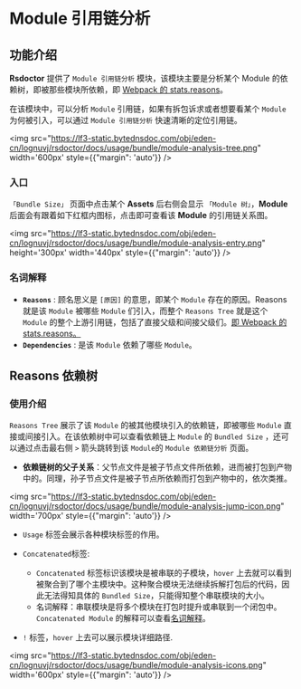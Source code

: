 # Module 引用链分析

## 功能介绍

**Rsdoctor** 提供了 `Module 引用链分析` 模块，该模块主要是分析某个 Module 的依赖树，即被那些模块所依赖，即 [Webpack 的 stats.reasons](https://webpack.js.org/configuration/stats/#statsreasons)。

在该模块中，可以分析 `Module` 引用链，如果有拆包诉求或者想要看某个 `Module` 为何被引入，可以通过 `Module 引用链分析` 快速清晰的定位引用链。

<img src="https://lf3-static.bytednsdoc.com/obj/eden-cn/lognuvj/rsdoctor/docs/usage/bundle/module-analysis-tree.png" width='600px' style={{"margin": 'auto'}} />

### 入口

`「Bundle Size」` 页面中点击某个 **Assets** 后右侧会显示 `「Module 树」`，**Module** 后面会有跟着如下红框内图标，点击即可查看该 **Module** 的引用链关系图。

  <img src="https://lf3-static.bytednsdoc.com/obj/eden-cn/lognuvj/rsdoctor/docs/usage/bundle/module-analysis-entry.png" height='300px' width='440px' style={{"margin": 'auto'}} />

### 名词解释

- **`Reasons`** : 顾名思义是 `[原因]` 的意思，即某个 `Module` 存在的原因。Reasons 就是该 `Module` 被哪些 `Module` 们引入，而整个 `Reasons Tree` 就是这个 `Module` 的整个上游引用链，包括了直接父级和间接父级们。[即 Webpack 的 stats.reasons。](https://webpack.js.org/configuration/stats/#statsreasons)
- **`Dependencies`** : 是该 `Module` 依赖了哪些 `Module`。

## Reasons 依赖树

### 使用介绍

`Reasons Tree` 展示了该 `Module` 的被其他模块引入的依赖链，即被哪些 `Module` 直接或间接引入。在该依赖树中可以查看依赖链上 `Module` 的 `Bundled Size` ，还可以通过点击最右侧 `>` 箭头跳转到该 `Module`的 `Module 依赖链分析` 页面。

- **依赖链树的父子关系**：父节点文件是被子节点文件所依赖，进而被打包到产物中的。同理，孙子节点文件是被子节点所依赖而打包到产物中的，依次类推。

<img src="https://lf3-static.bytednsdoc.com/obj/eden-cn/lognuvj/rsdoctor/docs/usage/bundle/module-analysis-jump-icon.png" width='700px' style={{"margin": 'auto'}}  />

- `Usage` 标签会展示各种模块标签的作用。

- `Concatenated`标签: 
  - `Concatenated` 标签标识该模块是被串联的子模块，`hover` 上去就可以看到被聚合到了哪个主模块中。这种聚合模块无法继续拆解打包后的代码，因此无法得知具体的 `Bundled Size`，只能得知整个串联模块的大小。
  - 名词解释：串联模块是将多个模块在打包时提升或串联到一个闭包中。 `Concatenated Module` 的解释可以查看[名词解释](guide/usage/bundle-size#%E5%90%8D%E8%AF%8D%E8%A7%A3%E9%87%8A)。

- `!` 标签，`hover` 上去可以展示模块详细路径.

<img src="https://lf3-static.bytednsdoc.com/obj/eden-cn/lognuvj/rsdoctor/docs/usage/bundle/module-analysis-icons.png" width='600px' style={{"margin": 'auto'}}  />
